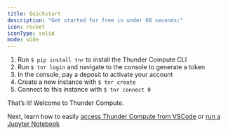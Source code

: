 ```yaml
---
title: Quickstart
description: "Get started for free in under 60 seconds:"
icon: rocket
iconType: solid
mode: wide
---
```



1.  Run `$ pip install tnr` to install the Thunder Compute CLI
2.  Run `$ tnr login` and navigate to the console to generate a token
3.  In the console, pay a deposit to activate your account
4.  Create a new instance with `$ tnr create`
5.  Connect to this instance with `$ tnr connect 0`

That’s it! Welcome to Thunder Compute.

Next, learn how to easily [access Thunder Compute from VSCode](https://thundercompute.com/docs/guides/vscode-integration-for-thunder-compute) or [run a Jupyter Notebook](https://thundercompute.com/docs/guides/running-jupyter-notebooks-on-thunder-compute)


